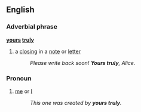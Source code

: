 ==English==
===Adverbial phrase===
'''[[yours]] [[truly]]'''
# a [[closing]] in a [[note]] or [[letter]]
#:''Please write back soon!  '''Yours truly''', Alice.''

===Pronoun===
#{{idiom}} [[me]] or [[I]]
#:''This one was created by '''yours truly'''.''